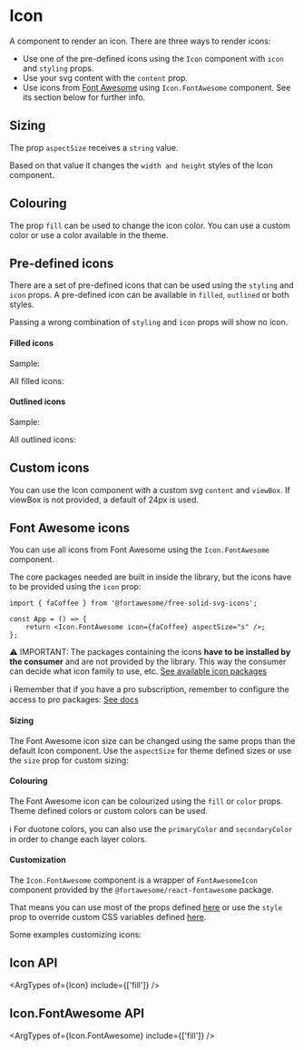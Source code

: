 


<Meta of={IconMeta} />

# Icon

A component to render an icon. There are three ways to render icons:

- Use one of the pre-defined icons using the `Icon` component with `icon` and `styling` props.
- Use your svg content with the `content` prop.
- Use icons from [Font Awesome](https://fontawesome.com/icons) using `Icon.FontAwesome` component. See its section below for further info.

<Canvas of={IconMeta.Playground} />

<Controls />

## Sizing

The prop `aspectSize` receives a `string` value.

Based on that value it changes the `width and height` styles of the Icon component.

<Canvas of={IconMeta.Sizes} />

## Colouring

The prop `fill` can be used to change the icon color. You can use a custom color or use a color available in the theme.

<Canvas>
	<Story of={IconMeta.WithThemeColor} />
	<Story of={IconMeta.WithCustomColor} />
</Canvas>

## Pre-defined icons

There are a set of pre-defined icons that can be used using the `styling` and `icon` props. A pre-defined icon can be available in `filled`, `outlined` or both styles.

Passing a wrong combination of `styling` and `icon` props will show no icon.

#### Filled icons

Sample:

<Canvas of={IconMeta.FilledSample} />

All filled icons:

<Canvas of={IconMeta.FilledIcons} />

#### Outlined icons

Sample:

<Canvas of={IconMeta.OutlinedSample} />

All outlined icons:

<Canvas of={IconMeta.OutlinedIcons} />

## Custom icons

You can use the Icon component with a custom svg `content` and `viewBox`. If viewBox is not provided, a default of 24px is used.

<Canvas of={IconMeta.CustomIcon} />

## Font Awesome icons

You can use all icons from Font Awesome using the `Icon.FontAwesome` component.

The core packages needed are built in inside the library, but the icons have to be provided using the `icon` prop:

```tsx
import { faCoffee } from '@fortawesome/free-solid-svg-icons';

const App = () => {
	return <Icon.FontAwesome icon={faCoffee} aspectSize="s" />;
};
```

⚠️ IMPORTANT: The packages containing the icons **have to be installed by the consumer** and are not provided by the library. This way the consumer can decide what icon family to use, etc. [See available icon packages](https://fontawesome.com/docs/apis/javascript/import-icons#package-names)

ℹ️ Remember that if you have a pro subscription, remember to configure the access to pro packages: [See docs](https://fontawesome.com/v6/docs/web/setup/packages#configure-access)

#### Sizing

The Font Awesome icon size can be changed using the same props than the default Icon component. Use the `aspectSize` for theme defined sizes or use the `size` prop for custom sizing:

<Canvas of={IconMeta.SizesFontAwesome} />

#### Colouring

The Font Awesome icon can be colourized using the `fill` or `color` props. Theme defined colors or custom colors can be used.

<Canvas>
	<Story of={IconMeta.FontAwesomeThemeColor} />
	<Story of={IconMeta.FontAwesomeCustomColor} />
</Canvas>

ℹ️ For duotone colors, you can also use the `primaryColor` and `secondaryColor` in order to change each layer colors.

#### Customization

The `Icon.FontAwesome` component is a wrapper of `FontAwesomeIcon` component provided by the `@fortawesome/react-fontawesome` package.

That means you can use most of the props defined [here](https://fontawesome.com/v6/docs/web/use-with/react/style) or use the `style` prop to override custom CSS variables defined [here](https://fontawesome.com/v6/docs/web/style/style-cheatsheet).

Some examples customizing icons:

<Canvas>
	<Story of={IconMeta.FontAwesomeRotation} />
	<Story of={IconMeta.FontAwesomeFlip} />
	<Story of={IconMeta.FontAwesomeBeatAnimation} />
	<Story of={IconMeta.FontAwesomeBounceAnimation} />
	<Story of={IconMeta.FontAwesomeFadeAnimation} />
	<Story of={IconMeta.FontAwesomeShakeAnimation} />
	<Story of={IconMeta.FontAwesomeSpinAnimation} />
	<Story of={IconMeta.FontAwesomeWithBorder} />
</Canvas>

## Icon API

<ArgTypes of={Icon} include={['fill']} />

## Icon.FontAwesome API

<ArgTypes of={Icon.FontAwesome} include={['fill']} />
